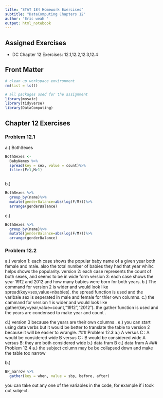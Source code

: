 ```yaml
---
title: "STAT 184 Homework Exercises" 
subtitle: "DataComputing Chapters 12"
author: "Eric weah "
output: html_notebook
---
```


## Assigned Exercises

- DC Chapter 12 Exercises: 12.1,12.2,12.3,12.4

## Front Matter

```r
# clean up workspace environment
rm(list = ls())

# all packages used for the assignment
library(mosaic)
library(tidyverse)
library(DataComputing)

```



## Chapter 12 Exercises

### Problem 12.1

a.)  BothSexes
```r
BothSexes <-
  BabyNames %>% 
  spread(key = sex, value = count)%>%
  filter(F>1,M>1)
 
```



b.)
```r
BothSexes %>%
  group_by(name)%>%
  mutate(genderBalance=abs(log(F/M)))%>%
  arrange(genderBalance)
```

c.)
```r
BothSexes %>%
  group_by(name)%>%
  mutate(genderBalance=abs(log(F/M)))%>%
  arrange(genderBalance)
```

### Problem 12.2
a.) version 1:  each case shows the popular baby name of a given year both female and male. also the total number of babies they had that year whihc helps shows the popularity.
version 2: each case represents  the count of both sexes, and seems to be in wide form
version 3: each case shows the year 1912 and 2012 and how many babies were born for both years.
b.) The command for version 2 is wider and  would look like
 spread(key=sex,value=nbabies).
  the spread function is used and the varibale sex is seperated in male and female for thier own columns.
c.) the cammand for version 1 is wider and would look like 
gather(key=year,value=count,"1912","2012").
the gather function is used and the years are condensed  to make year and count .
 
d.) version 3 because the years are their own columns .
e.) you can start using data verbs but it would be better to translate the table to version 2 because it will be easier to wrangle.
### Problem 12.3
a.) A versus C : A would be considered wide
    B versus C : B would be considered wide
    A versus B:  they are both considered wide
b.) data fram B
c.) data fram A 
### Problem 12.4
a.)  the subject column may be be collapsed down and make the table too narrow

b.) 
```r
BP_narrow %>%
  gather(key = when, value = sbp, before, after)
```

you can take out any one of the variables in the code, for example if i took out subject.